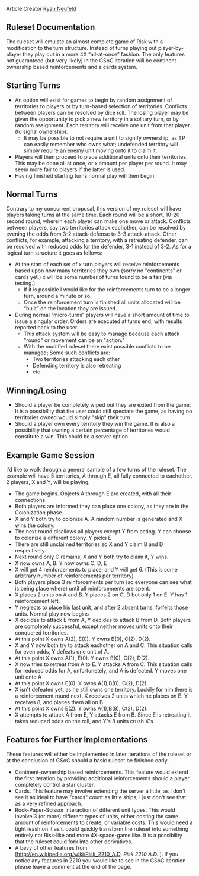 Article Creator [[user:Jphr| Ryan Neufeld]]

== Ruleset Documentation ==
The ruleset will emulate an almost complete game of Risk with a modification to the turn structure. Instead of turns playing out player-by-player they play out in a more 4X “all-at-once” fashion. The only features not guaranteed (but very likely) in the GSoC iteration will be continent-ownership based reinforcements and a cards system.


== Starting Turns ==
*An option will exist for games to begin by random assignment of territories to players or by turn-based selection of territories. Conflicts between players can be resolved by dice roll. The losing player may be given the opportunity to pick a new territory in a solitary turn, or by random assignment. Each territory will receive one unit from that player (to signal ownership). 
**It may be possible to not require a unit to signify ownership, as TP can easily remember who owns what; undefended territory will simply require an enemy unit moving onto it to claim it.
*Players will then proceed to place additional units onto their territories. This may be done all at once, or x amount per player per round. It may seem more fair to players if the latter is used.
*Having finished starting turns normal play will then begin.


== Normal Turns ==
Contrary to my concurrent proposal, this version of my ruleset will have players taking turns at the same time. Each round will be a short, 10-20 second round, wherein each player can make one move or attack. Conflicts between players, say two territories attack eachother, can be resolved by evening the odds from 3-2 attack-defense to 3-3 attack-attack. Other conflicts, for example, attacking a territory, with a retreating defender, can be resolved with reduced odds for the defender, 3-1 instead of 3-2.
As for a logical turn structure it goes as follows:
*At the start of each set of x turn players will receive reinforcements based upon how many territories they own (sorry no "continents" or cards yet.) x will be some number of turns found to be a fair (via testing.)
**If it is possible I would like for the reinforcements turn to be a longer turn, around a minute or so. 
**Once the reinforcement turn is finished all units allocated will be “built” on the location they are issued.
*During normal “micro-turns” players will have a short amount of time to issue a singular order. Orders are executed at turns end, with results reported back to the user.
**This attack system will be easy to manage because each attack "round" or movement can be an "action."
**With the modified ruleset there exist possible conflicts to be managed; Some such conflicts are:
***Two territories attacking each other
***Defending territory is also retreating
***etc.


== Winning/Losing ==
*Should a player be completely wiped out they are exited from the game. It is a possibility that the user could still spectate the game, as having no territories owned would simply "skip" their turn.
*Should a player own every territory they win the game. It is also a possibility that owning a certain percentage of territories would constitute a win. This could be a server option.


== Example Game Session ==
I'd like to walk through a general sample of a few turns of the ruleset. The example will have 5 territories, A through E, all fully connected to eachother. 2 players, X and Y, will be playing.
*The game begins. Objects A through E are created, with all their connections.
*Both players are informed they can place one colony, as they are in the Colonization phase.
*X and Y both try to colonize A. A random number is generated and X wins the colony.
*The next round disallows all players except Y from acting. Y can choose to colonize a different colony. Y picks E
*There are still unclaimed territories so X and Y claim B and D respectively.
*Next round only C remains, X and Y both try to claim it, Y wins.
*X now owns A, B. Y now owns C, D, E
*X will get 4 reinforcements to place, and Y will get 6. (This is some arbitrary number of reinforcements per territory)
*Both players place 3 reinforcements per turn (so everyone can see what is being place where) until all reinforcements are spent.
*X places 2 units on A and B. Y places 2 on C, D but only 1 on E. Y has 1 reinforcement left.
*Y neglects to place his last unit, and after 2 absent turns, forfeits those units. Normal play now begins
*X decides to attack E from A, Y decides to attack B from D. Both players are completely successful, except neither moves units onto their conquered territories.
*At this point X owns A(2), E(0). Y owns B(0), C(2), D(2).
*X and Y now both try to attack eachother on A and C. This situation calls for even odds, Y defeats one unit of A.
*At this point X owns A(1), E(0). Y owns B(0), C(2), D(2).
*X now tries to retreat from A to E. Y attacks A from C. This situation calls for reduced odds for A, unfortunetely, and A is defeated. Y moves one unit onto A
*At this point X owns E(0). Y owns A(1),B(0), C(2), D(2).
*X isn't defeated yet, as he still owns one territory. Luckily for him there is a reinforcement round next. X receives 2 units which he places on E. Y receives 8, and places them all on B.
*At this point X owns E(2). Y owns A(1),B(8), C(2), D(2).
*X attempts to attack A from E, Y attacks E from B. Since E is retreating it takes reduced odds on the roll, and Y's 8 units crush X's 


== Features for Further Implementations ==
These features will either be implemented in later iterations of the ruleset or at the conclusion of GSoC should a basic ruleset be finished early.
*Continent-ownership based reinforcements. This feature would extend the first iteration by providing additional reinforcements should a player completely control a star cluster.
*Cards. This feature may involve extending the server a little, as I don't see it as ideal to have "cards" count as little ships; I just don't see that as a very refined approach.
*Rock-Paper-Scissor interaction of different unit types. This would involve 3 (or more) different types of units, either costing the same amount of reinforcements to create, or variable costs. This would need a tight leash on it as it could quickly transform the ruleset into something entirely not Risk-like and more 4X-space-game like. It is a possibility that the ruleset could fork into other derivatives.
*A bevy of other features from [http://en.wikipedia.org/wiki/Risk_2210_A.D. ''Risk 2210 A.D.'' ]. If you notice any features in 2210 you would like to see in the GSoC iteration please leave a comment at the end of the page.